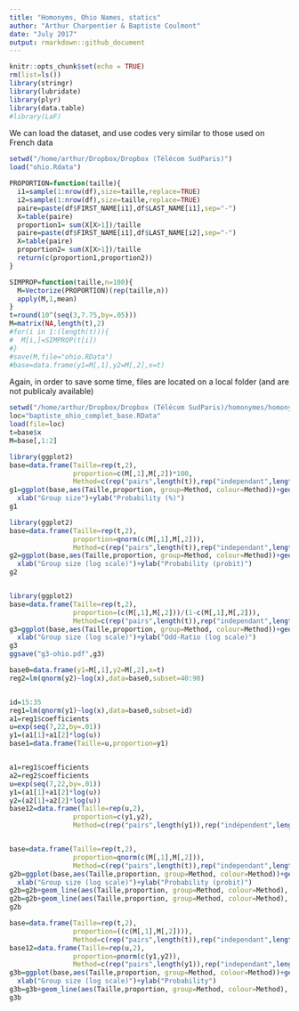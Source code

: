 ```yaml
---
title: "Homonyms, Ohio Names, statics"
author: "Arthur Charpentier & Baptiste Coulmont"
date: "July 2017"
output: rmarkdown::github_document
---
```


```r
knitr::opts_chunk$set(echo = TRUE)
rm(list=ls())
library(stringr)
library(lubridate)
library(plyr)
library(data.table)
#library(LaF)
```
We can load the dataset, and use codes very similar to those used on French data
```r
setwd("/home/arthur/Dropbox/Dropbox (Télécom SudParis)")
load("ohio.Rdata")

PROPORTION=function(taille){
  i1=sample(1:nrow(df),size=taille,replace=TRUE)
  i2=sample(1:nrow(df),size=taille,replace=TRUE)
  paire=paste(df$FIRST_NAME[i1],df$LAST_NAME[i1],sep="-")
  X=table(paire)
  proportion1= sum(X[X>1])/taille
  paire=paste(df$FIRST_NAME[i1],df$LAST_NAME[i2],sep="-")
  X=table(paire)
  proportion2= sum(X[X>1])/taille
  return(c(proportion1,proportion2))
}

SIMPROP=function(taille,n=100){
  M=Vectorize(PROPORTION)(rep(taille,n))
  apply(M,1,mean)
}
t=round(10^(seq(3,7.75,by=.05)))  
M=matrix(NA,length(t),2)
#for(i in 1:(length(t))){
#  M[i,]=SIMPROP(t[i])
#}
#save(M,file="ohio.RData")
#base=data.frame(y1=M[,1],y2=M[,2],x=t)
```

Again, in order to save some time, files are located on a local folder (and are not publicaly available)

```r
setwd("/home/arthur/Dropbox/Dropbox (Télécom SudParis)/homonymes/homonymes/")
loc="baptiste_ohio_complet_base.RData"
load(file=loc)
t=base$x
M=base[,1:2]

library(ggplot2)
base=data.frame(Taille=rep(t,2),
                proportion=c(M[,1],M[,2])*100,
                Method=c(rep("pairs",length(t)),rep("independant",length(t))))
g1=ggplot(base,aes(Taille,proportion, group=Method, colour=Method))+geom_path()+
  xlab("Group size")+ylab("Probability (%)")
g1

library(ggplot2)
base=data.frame(Taille=rep(t,2),
                proportion=qnorm(c(M[,1],M[,2])),
                Method=c(rep("pairs",length(t)),rep("independant",length(t))))
g2=ggplot(base,aes(Taille,proportion, group=Method, colour=Method))+geom_path()+scale_x_log10()+
  xlab("Group size (log scale)")+ylab("Probability (probit)")
g2


library(ggplot2)
base=data.frame(Taille=rep(t,2),
                proportion=(c(M[,1],M[,2]))/(1-c(M[,1],M[,2])),
                Method=c(rep("pairs",length(t)),rep("independant",length(t))))
g3=ggplot(base,aes(Taille,proportion, group=Method, colour=Method))+geom_path()+scale_x_log10()+scale_y_log10()+
  xlab("Group size (log scale)")+ylab("Odd-Ratio (log scale)")
g3
ggsave("g3-ohio.pdf",g3)

base0=data.frame(y1=M[,1],y2=M[,2],x=t)
reg2=lm(qnorm(y2)~log(x),data=base0,subset=40:90)


id=15:35
reg1=lm(qnorm(y1)~log(x),data=base0,subset=id)
a1=reg1$coefficients
u=exp(seq(7,22,by=.01))
y1=(a1[1]+a1[2]*log(u))
base1=data.frame(Taille=u,proportion=y1)


a1=reg1$coefficients
a2=reg2$coefficients
u=exp(seq(7,22,by=.01))
y1=(a1[1]+a1[2]*log(u))
y2=(a2[1]+a2[2]*log(u))
base12=data.frame(Taille=rep(u,2),
                proportion=c(y1,y2),
                Method=c(rep("pairs",length(y1)),rep("indépendent",length(y2))))


base=data.frame(Taille=rep(t,2),
                proportion=qnorm(c(M[,1],M[,2])),
                Method=c(rep("pairs",length(t)),rep("independant",length(t))))
g2b=ggplot(base,aes(Taille,proportion, group=Method, colour=Method))+geom_line(linetype=2)+scale_x_log10()+
  xlab("Group size (log scale)")+ylab("Probability (probit)")
g2b=g2b+geom_line(aes(Taille,proportion, group=Method, colour=Method), data=base[c(id,length(t)+id),], size=2)
g2b=g2b+geom_line(aes(Taille,proportion, group=Method, colour=Method), data=base12)+ geom_vline(xintercept = t[range(id)],linetype = "longdash",col="grey")
g2b

base=data.frame(Taille=rep(t,2),
                proportion=((c(M[,1],M[,2]))),
                Method=c(rep("pairs",length(t)),rep("independant",length(t))))
base12=data.frame(Taille=rep(u,2),
                proportion=pnorm(c(y1,y2)),
                Method=c(rep("pairs",length(y1)),rep("independant",length(y2))))
g3b=ggplot(base,aes(Taille,proportion, group=Method, colour=Method))+geom_line(linetype=2)+scale_x_log10()+
  xlab("Group size (log scale)")+ylab("Probability")
g3b=g3b+geom_line(aes(Taille,proportion, group=Method, colour=Method), data=base12)
g3b
```

